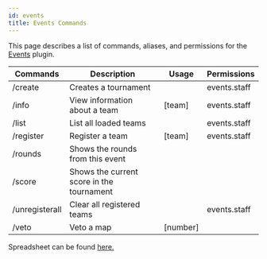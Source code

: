 ```yaml
---
id: events
title: Events Commands
---
```


This page describes a list of commands, aliases, and permissions for the [Events](https://github.com/PGMDev/Events) plugin.

<div className="table-container">
  <table>
    <thead>
      <tr>
        <th>Commands</th>
        <th>Description</th>
        <th>Usage</th>
        <th>Permissions</th>
      </tr>
    </thead>
    <tbody>
      <tr>
        <td>
          <label>/create</label>
        </td>
        <td>Creates a tournament</td>
        <td></td>
        <td>events.staff</td>
      </tr>
      <tr>
        <td>
          <label>/info</label>
        </td>
        <td>View information about a team</td>
        <td>[team]</td>
        <td>events.staff</td>
      </tr>
      <tr>
        <td>
          <label>/list</label>
        </td>
        <td>List all loaded teams</td>
        <td></td>
        <td>events.staff</td>
      </tr>
      <tr>
        <td>
          <label>/register</label>
        </td>
        <td>Register a team</td>
        <td>[team]</td>
        <td>events.staff</td>
      </tr>
      <tr>
        <td>
          <label>/rounds</label>
        </td>
        <td>Shows the rounds from this event</td>
        <td></td>
        <td></td>
      </tr>
      <tr>
        <td>
          <label>/score</label>
        </td>
        <td>Shows the current score in the tournament</td>
        <td></td>
        <td></td>
      </tr>
      <tr>
        <td>
          <label>/unregisterall</label>
        </td>
        <td>Clear all registered teams</td>
        <td></td>
        <td>events.staff</td>
      </tr>
      <tr>
        <td>
          <label>/veto</label>
        </td>
        <td>Veto a map</td>
        <td>[number]</td>
        <td></td>
      </tr>
    </tbody>
  </table>
</div>

Spreadsheet can be found <a href="https://docs.google.com/spreadsheets/d/1QlS4DW6aLcryf4BRw3WXylydm07HqKNTf_QYI2PtLzU/edit?usp=sharing">here.</a>
